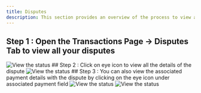 ```yaml
---
title: Disputes   
description: This section provides an overview of the process to view and manage disputes for your Dodo Payments account.
---
```


## Step 1 : Open the Transactions Page → Disputes Tab to view all your disputes 

<Frame>
    <img src="/images/guides/disputes-guide/Disputes 1.webp" alt="View the status"/>
</Frame>
## Step 2 : Click on eye icon to view all the details of the dispute
<Frame>
    <img src="/images/guides/disputes-guide/Disputes 2.webp" alt="View the status"/>
</Frame>
## Step 3 : You can also view the associated payment details with the dispute by clicking on the eye icon under associated payment field

<Frame>
    <img src="/images/guides/disputes-guide/Disputes 3 - 1.webp" alt="View the status"/>
</Frame>
<Frame>
    <img src="/images/guides/disputes-guide/Disputes 3 - 2.webp" alt="View the status"/>
</Frame>